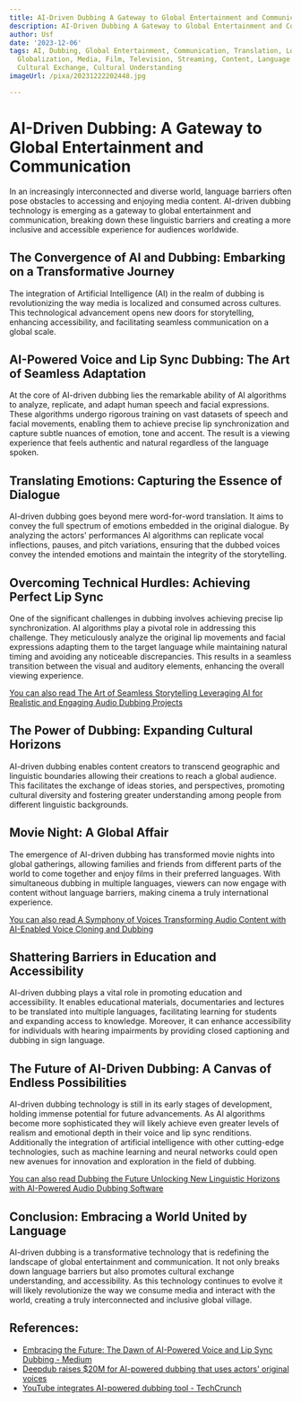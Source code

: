 ```yaml
---
title: AI-Driven Dubbing A Gateway to Global Entertainment and Communication
description: AI-Driven Dubbing A Gateway to Global Entertainment and Communication
author: Usf
date: '2023-12-06'
tags: AI, Dubbing, Global Entertainment, Communication, Translation, Localization,
  Globalization, Media, Film, Television, Streaming, Content, Language Barriers, Accessibility,
  Cultural Exchange, Cultural Understanding
imageUrl: /pixa/20231222202448.jpg

---
```

# AI-Driven Dubbing: A Gateway to Global Entertainment and Communication

In an increasingly interconnected and diverse world, language barriers often pose obstacles to accessing  and enjoying media content. AI-driven dubbing technology is emerging as a gateway to global entertainment and communication, breaking down these linguistic barriers and creating a more inclusive  and accessible experience for audiences  worldwide.

## The Convergence of AI and Dubbing: Embarking on a Transformative Journey

The integration of  Artificial Intelligence (AI) in the realm of dubbing is revolutionizing  the way media is localized and consumed across cultures. This technological advancement opens new doors for storytelling, enhancing accessibility,  and facilitating seamless communication on a global scale.

## AI-Powered Voice and Lip Sync Dubbing: The Art of Seamless Adaptation

At the core of  AI-driven dubbing lies the remarkable  ability of AI algorithms to  analyze, replicate, and  adapt  human speech and facial expressions. These  algorithms undergo rigorous  training on vast datasets of speech and facial movements, enabling  them  to achieve precise lip synchronization and capture subtle  nuances of emotion, tone and accent.  The result is a viewing  experience that feels authentic and natural regardless of the language spoken.

## Translating Emotions: Capturing the  Essence of Dialogue

AI-driven dubbing goes  beyond mere word-for-word translation. It aims  to convey the full spectrum of emotions embedded in the original dialogue. By analyzing the actors' performances AI algorithms can replicate vocal inflections, pauses,  and pitch variations, ensuring that the dubbed voices  convey the intended emotions and maintain the integrity  of  the storytelling.

## Overcoming Technical Hurdles: Achieving Perfect Lip Sync

One of  the significant  challenges in dubbing involves achieving precise lip synchronization.  AI  algorithms  play a pivotal role in addressing this challenge. They meticulously analyze the  original lip movements and facial expressions adapting  them to the  target  language while maintaining natural timing and avoiding any noticeable  discrepancies. This results in  a seamless transition between the visual and auditory elements, enhancing the overall viewing experience.

[You can also read The Art of Seamless Storytelling Leveraging AI for Realistic and Engaging Audio Dubbing Projects](The%20Art%20of%20Seamless%20Storytelling%20Leveraging%20AI%20for%20Realistic%20and%20Engaging%20Audio%20Dubbing%20Projects)


## The Power of Dubbing: Expanding Cultural Horizons

AI-driven dubbing enables content creators  to transcend geographic and linguistic boundaries allowing their creations to reach a global audience. This facilitates  the exchange of ideas stories, and perspectives, promoting cultural diversity and fostering greater understanding among people from different linguistic backgrounds.

## Movie Night: A Global Affair

The emergence of AI-driven dubbing has transformed movie nights into global gatherings, allowing families  and friends from different parts of the  world to come together and enjoy films in their preferred languages. With simultaneous dubbing  in multiple languages, viewers can now engage with content without language barriers, making cinema a truly international  experience.

[You can also read A Symphony of Voices Transforming Audio Content with AI-Enabled Voice Cloning and Dubbing](A%20Symphony%20of%20Voices%20Transforming%20Audio%20Content%20with%20AI-Enabled%20Voice%20Cloning%20and%20Dubbing)


## Shattering Barriers in Education and Accessibility

AI-driven dubbing plays  a vital role in promoting education and accessibility. It enables educational materials, documentaries and lectures to  be  translated into multiple  languages, facilitating learning  for students and  expanding access to  knowledge.  Moreover, it can enhance accessibility for individuals with hearing impairments by providing closed captioning and dubbing in sign language.

## The Future of AI-Driven Dubbing:  A Canvas of Endless Possibilities

AI-driven dubbing technology is still in its early stages of  development, holding immense potential for future advancements. As AI algorithms become more sophisticated they will likely  achieve even greater levels of realism  and emotional depth  in  their voice  and lip sync renditions.  Additionally the integration of artificial intelligence with other cutting-edge technologies, such as machine learning and neural networks could open new avenues for innovation and exploration in the field  of dubbing.

[You can also read Dubbing the  Future Unlocking New Linguistic Horizons with AI-Powered Audio Dubbing Software](Dubbing%20the%20Future%20Unlocking%20New%20Linguistic%20Horizons%20with%20AI-Powered%20Audio%20Dubbing%20Software)


## Conclusion: Embracing a  World United by Language

AI-driven dubbing is a  transformative technology that is redefining the landscape of global entertainment and communication. It not  only breaks down language barriers but also promotes cultural exchange understanding, and  accessibility. As this technology continues to evolve it will likely revolutionize the  way we consume  media and interact with the world, creating a truly interconnected and inclusive global village.

## References:
- [Embracing the Future: The Dawn of AI-Powered Voice and Lip Sync Dubbing - Medium](https://medium.com/@WanderingNutBlog/embracing-the-future-the-dawn-of-ai-powered-voice-and-lip-sync-dubbing-56c525570a35)
- [Deepdub raises $20M for AI-powered dubbing that uses actors' original voices](https://techcrunch.com/2022/02/10/deepdub-raises-20m-for-a-i-powered-dubbing-that-uses-actors-original-voices/)
- [YouTube integrates AI-powered dubbing tool - TechCrunch](https://techcrunch.com/2023/06/23/youtube-integrates-ai-powered-dubbing-tool/)
